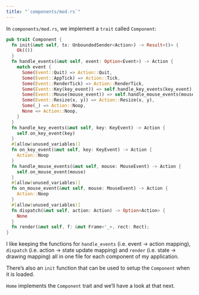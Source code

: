 ```yaml
---
title: "`components/mod.rs`"
---
```


In `components/mod.rs`, we implement a `trait` called `Component`:

```rust
pub trait Component {
  fn init(&mut self, tx: UnboundedSender<Action>) -> Result<()> {
    Ok(())
  }
  fn handle_events(&mut self, event: Option<Event>) -> Action {
    match event {
      Some(Event::Quit) => Action::Quit,
      Some(Event::AppTick) => Action::Tick,
      Some(Event::RenderTick) => Action::RenderTick,
      Some(Event::Key(key_event)) => self.handle_key_events(key_event),
      Some(Event::Mouse(mouse_event)) => self.handle_mouse_events(mouse_event),
      Some(Event::Resize(x, y)) => Action::Resize(x, y),
      Some(_) => Action::Noop,
      None => Action::Noop,
    }
  }
  fn handle_key_events(&mut self, key: KeyEvent) -> Action {
    self.on_key_event(key)
  }
  #[allow(unused_variables)]
  fn on_key_event(&mut self, key: KeyEvent) -> Action {
    Action::Noop
  }
  fn handle_mouse_events(&mut self, mouse: MouseEvent) -> Action {
    self.on_mouse_event(mouse)
  }
  #[allow(unused_variables)]
  fn on_mouse_event(&mut self, mouse: MouseEvent) -> Action {
    Action::Noop
  }
  #[allow(unused_variables)]
  fn dispatch(&mut self, action: Action) -> Option<Action> {
    None
  }
  fn render(&mut self, f: &mut Frame<'_>, rect: Rect);
}
```

I like keeping the functions for `handle_events` (i.e. event -> action mapping), `dispatch` (i.e. action -> state update mapping) and `render` (i.e. state -> drawing mapping) all in one file for each component of my application.

There's also an `init` function that can be used to setup the `Component` when it is loaded.

`Home` implements the `Component` trait and we'll have a look at that next.
